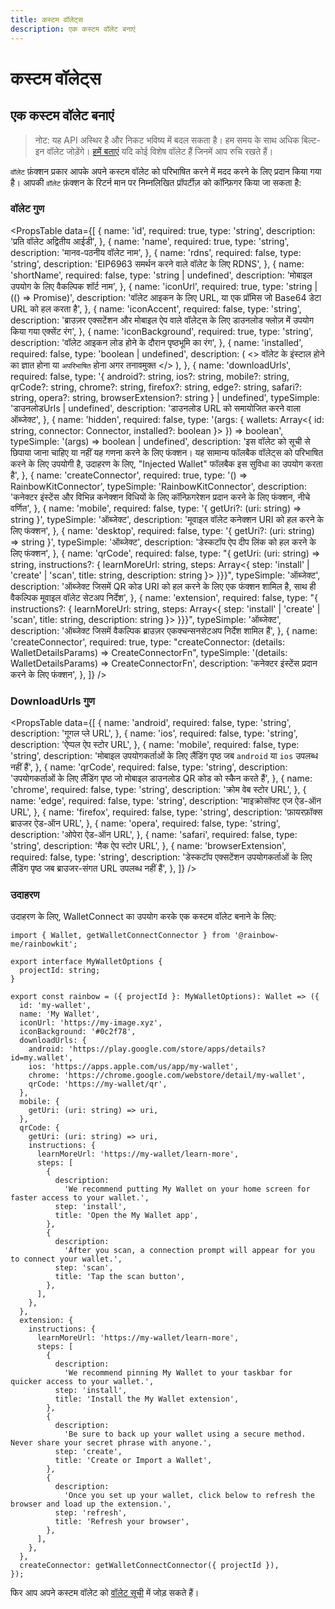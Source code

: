 ```yaml
---
title: कस्टम वॉलेट्स
description: एक कस्टम वॉलेट बनाएं
---
```


# कस्टम वॉलेट्स

## एक कस्टम वॉलेट बनाएं

> नोट: यह API अस्थिर है और निकट भविष्य में बदल सकता है। हम समय के साथ अधिक बिल्ट-इन वॉलेट जोड़ेंगे। [हमें बताएं](https://github.com/rainbow-me/rainbowkit/issues) यदि कोई विशेष वॉलेट हैं जिनमें आप रुचि रखते हैं।

`वॉलेट` फ़ंक्शन प्रकार आपके अपने कस्टम वॉलेट को परिभाषित करने में मदद करने के लिए प्रदान किया गया है। आपकी `वॉलेट` फ़ंक्शन के रिटर्न मान पर निम्नलिखित प्रॉपर्टीज़ को कॉन्फ़िगर किया जा सकता है:

### वॉलेट गुण

<PropsTable
 data={[
 {
 name: 'id',
 required: true,
 type: 'string',
 description: 'प्रति वॉलेट अद्वितीय आईडी',
 },
 {
 name: 'name',
 required: true,
 type: 'string',
 description: 'मानव-पठनीय वॉलेट नाम',
 },
 {
 name: 'rdns',
 required: false,
 type: 'string',
 description: 'EIP6963 समर्थन करने वाले वॉलेट के लिए RDNS',
 },
 {
 name: 'shortName',
 required: false,
 type: 'string | undefined',
 description: 'मोबाइल उपयोग के लिए वैकल्पिक शॉर्ट नाम',
 },
 {
 name: 'iconUrl',
 required: true,
 type: 'string | (() => Promise<string>)',
 description: 'वॉलेट आइकन के लिए URL, या एक प्रॉमिस जो Base64 डेटा URL को हल करता है',
 },
 {
 name: 'iconAccent',
 required: false,
 type: 'string',
 description: 'ब्राउज़र एक्सटेंशन और मोबाइल ऐप वाले वॉलेट्स के लिए डाउनलोड फ्लोज़ में उपयोग किया गया एक्सेंट रंग',
 },
 {
 name: 'iconBackground',
 required: true,
 type: 'string',
 description: 'वॉलेट आइकन लोड होने के दौरान पृष्ठभूमि का रंग',
 },
 {
 name: 'installed',
 required: false,
 type: 'boolean | undefined',
 description: (
 <>
 वॉलेट के इंस्टाल होने का ज्ञात होना या <code>अपरिभाषित</code> होना अगर तनावमुक्त
 </>
 ),
 },
 {
 name: 'downloadUrls',
 required: false,
 type: '{ android?: string, ios?: string, mobile?: string, qrCode?: string, chrome?: string, firefox?: string, edge?: string, safari?: string, opera?: string, browserExtension?: string } | undefined',
 typeSimple: 'डाउनलोडUrls | undefined',
 description: 'डाउनलोड URL को समायोजित करने वाला ऑब्जेक्ट',
 },
 {
 name: 'hidden',
 required: false,
 type: '(args: { wallets: Array<{ id: string, connector: Connector, installed?: boolean }> }) => boolean',
 typeSimple: '(args) => boolean | undefined',
 description: 'इस वॉलेट को सूची से छिपाया जाना चाहिए या नहीं यह गणना करने के लिए फंक्शन। यह सामान्य फॉलबैक वॉलेट्स को परिभाषित करने के लिए उपयोगी है, उदाहरण के लिए, "Injected Wallet" फॉलबैक इस सुविधा का उपयोग करता है',
 },
 {
 name: 'createConnector',
 required: true,
 type: '() => RainbowKitConnector',
 typeSimple: 'RainbowKitConnector',
 description: 'कनेक्टर इंस्टेंस और विभिन्न कनेक्शन विधियों के लिए कॉन्फ़िगरेशन प्रदान करने के लिए फंक्शन, नीचे वर्णित',
 },
 {
 name: 'mobile',
 required: false,
 type: '{ getUri?: (uri: string) => string }',
 typeSimple: 'ऑब्जेक्ट',
 description: 'मूवाइल वॉलेट कनेक्शन URI को हल करने के लिए फंक्शन',
 },
 {
 name: 'desktop',
 required: false,
 type: '{ getUri?: (uri: string) => string }',
 typeSimple: 'ऑब्जेक्ट',
 description: 'डेस्कटॉप ऐप दीप लिंक को हल करने के लिए फंक्शन',
 },
 {
 name: 'qrCode',
 required: false,
 type: "{ getUri: (uri: string) => string, instructions?: { learnMoreUrl: string, steps: Array<{ step: 'install' | 'create' | 'scan', title: string, description: string }> }}}",
 typeSimple: 'ऑब्जेक्ट',
 description: 'ऑब्जेक्ट जिसमें QR कोड URI को हल करने के लिए एक फंक्शन शामिल है, साथ ही वैकल्पिक मूवाइल वॉलेट सेटअप निर्देश',
 },
 {
 name: 'extension',
 required: false,
 type: "{ instructions?: { learnMoreUrl: string, steps: Array<{ step: 'install' | 'create' | 'scan', title: string, description: string }> }}}",
 typeSimple: 'ऑब्जेक्ट',
 description: 'ऑब्जेक्ट जिसमें वैकल्पिक ब्राउज़र एकक्चन्सनसेटअप निर्देश शामिल हैं',
 },
 {
 name: 'createConnector',
 required: true,
 type: "createConnector: (details: WalletDetailsParams) => CreateConnectorFn",
 typeSimple: '(details: WalletDetailsParams) => CreateConnectorFn',
 description: 'कनेक्टर इंस्टेंस प्रदान करने के लिए फंक्शन',
 },
 ]}
/>

### DownloadUrls गुण

<PropsTable
 data={[
 {
 name: 'android',
 required: false,
 type: 'string',
 description: 'गूगल प्ले URL',
 },
 {
 name: 'ios',
 required: false,
 type: 'string',
 description: 'ऐप्पल ऐप स्टोर URL',
 },
 {
 name: 'mobile',
 required: false,
 type: 'string',
 description: 'मोबाइल उपयोगकर्ताओं के लिए लैंडिंग पृष्ठ जब `android` या `ios` उपलब्ध नहीं हैं',
 },
 {
 name: 'qrCode',
 required: false,
 type: 'string',
 description: 'उपयोगकर्ताओं के लिए लैंडिंग पृष्ठ जो मोबाइल डाउनलोड QR कोड को स्कैन करते हैं',
 },
 {
 name: 'chrome',
 required: false,
 type: 'string',
 description: 'क्रोम वेब स्टोर URL',
 },
 {
 name: 'edge',
 required: false,
 type: 'string',
 description: 'माइक्रोसॉफ्ट एज ऐड-ऑन URL',
 },
 {
 name: 'firefox',
 required: false,
 type: 'string',
 description: 'फ़ायरफ़ॉक्स ब्राउजर ऐड-ऑन URL',
 },
 {
 name: 'opera',
 required: false,
 type: 'string',
 description: 'ओपेरा ऐड-ऑन URL',
 },
 {
 name: 'safari',
 required: false,
 type: 'string',
 description: 'मैक ऐप स्टोर URL',
 },
 {
 name: 'browserExtension',
 required: false,
 type: 'string',
 description: 'डेस्कटॉप एक्सटेंशन उपयोगकर्ताओं के लिए लैंडिंग पृष्ठ जब ब्राउजर-संगत URL उपलब्ध नहीं हैं',
 },
 ]}
/>

### उदाहरण

उदाहरण के लिए, WalletConnect का उपयोग करके एक कस्टम वॉलेट बनाने के लिए:

```tsx
import { Wallet, getWalletConnectConnector } from '@rainbow-me/rainbowkit';

export interface MyWalletOptions {
  projectId: string;
}

export const rainbow = ({ projectId }: MyWalletOptions): Wallet => ({
  id: 'my-wallet',
  name: 'My Wallet',
  iconUrl: 'https://my-image.xyz',
  iconBackground: '#0c2f78',
  downloadUrls: {
    android: 'https://play.google.com/store/apps/details?id=my.wallet',
    ios: 'https://apps.apple.com/us/app/my-wallet',
    chrome: 'https://chrome.google.com/webstore/detail/my-wallet',
    qrCode: 'https://my-wallet/qr',
  },
  mobile: {
    getUri: (uri: string) => uri,
  },
  qrCode: {
    getUri: (uri: string) => uri,
    instructions: {
      learnMoreUrl: 'https://my-wallet/learn-more',
      steps: [
        {
          description:
            'We recommend putting My Wallet on your home screen for faster access to your wallet.',
          step: 'install',
          title: 'Open the My Wallet app',
        },
        {
          description:
            'After you scan, a connection prompt will appear for you to connect your wallet.',
          step: 'scan',
          title: 'Tap the scan button',
        },
      ],
    },
  },
  extension: {
    instructions: {
      learnMoreUrl: 'https://my-wallet/learn-more',
      steps: [
        {
          description:
            'We recommend pinning My Wallet to your taskbar for quicker access to your wallet.',
          step: 'install',
          title: 'Install the My Wallet extension',
        },
        {
          description:
            'Be sure to back up your wallet using a secure method. Never share your secret phrase with anyone.',
          step: 'create',
          title: 'Create or Import a Wallet',
        },
        {
          description:
            'Once you set up your wallet, click below to refresh the browser and load up the extension.',
          step: 'refresh',
          title: 'Refresh your browser',
        },
      ],
    },
  },
  createConnector: getWalletConnectConnector({ projectId }),
});
```

फिर आप अपने कस्टम वॉलेट को [वॉलेट सूची](/docs/custom-wallet-list) में जोड़ सकते हैं।
